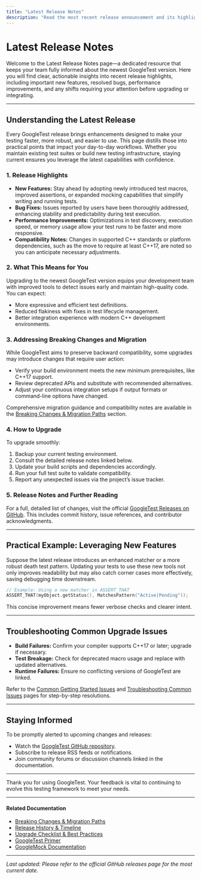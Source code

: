 ```yaml
---
title: "Latest Release Notes"
description: "Read the most recent release announcement and its highlights: new features, resolved bugs, performance improvements, and shifts that may require extra attention. This page provides actionable context for teams eager to upgrade or integrate the latest version."
---
```


# Latest Release Notes

Welcome to the Latest Release Notes page—a dedicated resource that keeps your team fully informed about the newest GoogleTest version. Here you will find clear, actionable insights into recent release highlights, including important new features, resolved bugs, performance improvements, and any shifts requiring your attention before upgrading or integrating.

---

## Understanding the Latest Release

Every GoogleTest release brings enhancements designed to make your testing faster, more robust, and easier to use. This page distills those into practical points that impact your day-to-day workflows. Whether you maintain existing test suites or build new testing infrastructure, staying current ensures you leverage the latest capabilities with confidence.

### 1. Release Highlights

- **New Features:** Stay ahead by adopting newly introduced test macros, improved assertions, or expanded mocking capabilities that simplify writing and running tests.
- **Bug Fixes:** Issues reported by users have been thoroughly addressed, enhancing stability and predictability during test execution.
- **Performance Improvements:** Optimizations in test discovery, execution speed, or memory usage allow your test runs to be faster and more responsive.
- **Compatibility Notes:** Changes in supported C++ standards or platform dependencies, such as the move to require at least C++17, are noted so you can anticipate necessary adjustments.

### 2. What This Means for You

Upgrading to the newest GoogleTest version equips your development team with improved tools to detect issues early and maintain high-quality code. You can expect:

- More expressive and efficient test definitions.
- Reduced flakiness with fixes in test lifecycle management.
- Better integration experience with modern C++ development environments.

### 3. Addressing Breaking Changes and Migration

While GoogleTest aims to preserve backward compatibility, some upgrades may introduce changes that require user action:

- Verify your build environment meets the new minimum prerequisites, like C++17 support.
- Review deprecated APIs and substitute with recommended alternatives.
- Adjust your continuous integration setups if output formats or command-line options have changed.

Comprehensive migration guidance and compatibility notes are available in the [Breaking Changes & Migration Paths](./breaking-changes-summary.md) section.

### 4. How to Upgrade

To upgrade smoothly:

1. Backup your current testing environment.
2. Consult the detailed release notes linked below.
3. Update your build scripts and dependencies accordingly.
4. Run your full test suite to validate compatibility.
5. Report any unexpected issues via the project’s issue tracker.

### 5. Release Notes and Further Reading

For a full, detailed list of changes, visit the official [GoogleTest Releases on GitHub](https://github.com/google/googletest/releases). This includes commit history, issue references, and contributor acknowledgments.

---

## Practical Example: Leveraging New Features

Suppose the latest release introduces an enhanced matcher or a more robust death test pattern. Updating your tests to use these new tools not only improves readability but may also catch corner cases more effectively, saving debugging time downstream.

```cpp
// Example: Using a new matcher in ASSERT_THAT
ASSERT_THAT(myObject.getStatus(), MatchesPattern("Active|Pending"));
```

This concise improvement means fewer verbose checks and clearer intent.

---

## Troubleshooting Common Upgrade Issues

- **Build Failures:** Confirm your compiler supports C++17 or later; upgrade if necessary.
- **Test Breakage:** Check for deprecated macro usage and replace with updated alternatives.
- **Runtime Failures:** Ensure no conflicting versions of GoogleTest are linked.

Refer to the [Common Getting Started Issues](../../faq/general-usage/common-getting-started-issues.md) and [Troubleshooting Common Issues](../../getting-started/first-test-troubleshooting/troubleshooting-common-issues.md) pages for step-by-step resolutions.

---

## Staying Informed

To be promptly alerted to upcoming changes and releases:

- Watch the [GoogleTest GitHub repository](https://github.com/google/googletest).
- Subscribe to release RSS feeds or notifications.
- Join community forums or discussion channels linked in the documentation.

---

Thank you for using GoogleTest. Your feedback is vital to continuing to evolve this testing framework to meet your needs.


---

#### Related Documentation

- [Breaking Changes & Migration Paths](./breaking-changes-summary.md)
- [Release History & Timeline](./all-releases-overview.md)
- [Upgrade Checklist & Best Practices](./upgrade-checklist.md)
- [GoogleTest Primer](https://google.github.io/googletest/primer.html)
- [GoogleMock Documentation](../../googlemock/docs/README.md)


---

_Last updated: Please refer to the official GitHub releases page for the most current date._
